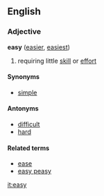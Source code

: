 ==English==
===Adjective===
'''easy''' ([[easier]], [[easiest]])

# requiring little [[skill]] or [[effort]]

====Synonyms====
*[[simple]]

====Antonyms====
*[[difficult]]
*[[hard]]

====Related terms====
*[[ease]]<!-- check that it's really related -->
*[[easy peasy]]

[[it:easy]]